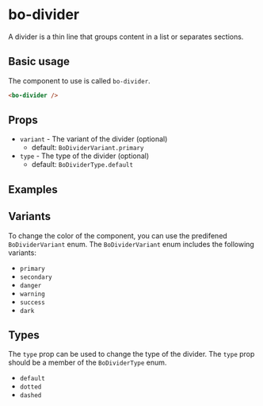 
<Meta
	title="Components/bo-divider"
	component={BoDividerStories.BoDivider}
/>

# bo-divider

A divider is a thin line that groups content in a list or separates sections.

## Basic usage

The component to use is called `bo-divider`.

```html
<bo-divider />
```

## Props

- `variant` - The variant of the divider (optional)
  - default: `BoDividerVariant.primary`
- `type` - The type of the divider (optional)
  - default: `BoDividerType.default`

## Examples

<Canvas of={BoDividerStories.Example} />
<Controls of={BoDividerStories.Example} />

## Variants

To change the color of the component, you can use the predifened `BoDividerVariant` enum. The `BoDividerVariant` enum includes the following variants:

- `primary`
- `secondary`
- `danger`
- `warning`
- `success`
- `dark`

<Canvas of={BoDividerStories.Variants} />

## Types

The `type` prop can be used to change the type of the divider. The `type` prop should be a member of the `BoDividerType` enum.

- `default`
- `dotted`
- `dashed`

<Canvas of={BoDividerStories.Types} />
